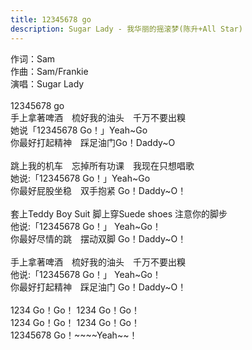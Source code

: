 ```yaml
---
title: 12345678 go
description: Sugar Lady - 我华丽的摇滚梦(陈升+All Star)
---
```


作词：Sam<br />作曲：Sam/Frankie<br />演唱：Sugar Lady<br /><br />12345678 go<br />手上拿著啤酒　梳好我的油头　千万不要出糗<br />她说「12345678 Go！」Yeah~Go<br />你最好打起精神　踩足油门Go！Daddy~O<br /><br />跳上我的机车　忘掉所有功课　我现在只想唱歌<br />她说:「12345678 Go！」Yeah~Go<br />你最好屁股坐稳　双手抱紧 Go！Daddy~O！<br /><br />套上Teddy Boy Suit 脚上穿Suede shoes 注意你的脚步<br />他说:「12345678 Go！」 Yeah~Go！<br />你最好尽情的跳　摆动双脚 Go！Daddy~O！<br /><br />手上拿著啤酒　梳好我的油头　千万不要出糗<br />他说:「12345678 Go！」 Yeah~Go！<br />你最好打起精神　踩足油门 Go！Daddy~O！<br /><br />1234 Go！Go！ 1234 Go！Go！<br />1234 Go！Go！ 1234 Go！Go！<br />12345678 Go！~~~~Yeah~~！